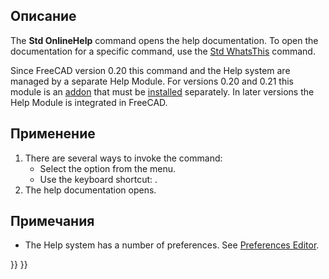<languages/>

{{Docnav/ru
|
|[[Std_FreeCADWebsite/ru|Команда "Сайт FreeCAD"]]
|[[Std_Help_Menu/ru|Меню "Справка"]]
|IconL=
|IconR=Std_FreeCADWebsite.svg
|IconC=Freecad.svg
}}

<div class="mw-translate-fuzzy">
{{GuiCommand/ru|Name=Std OnlineHelp|Name/ru=Std OnlineHelp|MenuLocation=[[Std Help/ru|Help]] → FreeCAD Website‏‎||Workbenches=All|Shortcut=|SeeAlso=}}
</div>

<span id="Description"></span>
==Описание==

The '''Std OnlineHelp''' command opens the help documentation. To open the documentation for a specific command, use the [[Std_WhatsThis|Std WhatsThis]] command.

Since FreeCAD version 0.20 this command and the Help system are managed by a separate Help Module. For versions 0.20 and 0.21 this module is an [https://github.com/FreeCAD/FreeCAD-Help addon] that must be [[Std_AddonMgr|installed]] separately. In later versions the Help Module is integrated in FreeCAD.

<span id="Usage"></span>
==Применение==

# There are several ways to invoke the command:
#* Select the {{MenuCommand|Help → [[Image:Std_OnlineHelp.svg|16px]] Help}} option from the menu.
#* Use the keyboard shortcut: {{KEY|F1}}.
# The help documentation opens.

<span id="Notes"></span>
==Примечания==

* The Help system has a number of preferences. See [[Preferences_Editor#Help|Preferences Editor]].


{{Docnav/ru
|
|[[Std_FreeCADWebsite/ru|Команда "Сайт FreeCAD"]]
|[[Std_Help_Menu/ru|Меню "Справка"]]
|IconL=
|IconR=Std_FreeCADWebsite.svg
|IconC=Freecad.svg
}}

{{Std_Base_navi{{#translation:}}}}
{{Userdocnavi{{#translation:}}}}
